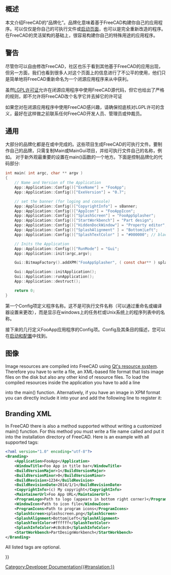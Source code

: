 <languages/>

{{Docnav
|[[Continuous_Integration|Continuous Integration]]
|[[Localisation|Localisation]]
}}

{{TOCright}}

==概述== 

本文介绍FreeCAD的“品牌化”。品牌化意味着基于FreeCAD构建你自己的应用程序。可以仅仅是你自己的可执行文件或[[Splash screen|启动页面]]，也可以是完全重新改造的程序。在FreeCAD的灵活架构的基础上，很容易构建你自己的特殊用途的应用程序。

== 警告 ==

尽管你可以自由修改FreeCAD，社区也乐于看到其他基于FreeCAD的应用出现，但另一方面，我们也看到很多人对这个页面上的信息进行了不公平的使用，他们只是简单地将FreeCAD重新命名为一个闭源应用程序来从中获利。

虽然[[License|LGPL许可证]]允许在闭源应用程序中使用FreeCAD源代码，但它也给出了严格的规则，即不允许将FreeCAD改个名字它并去掉它的许可证

如果您对在闭源应用程序中使用FreeCAD感兴趣，请确保彻底核对LGPL许可的含义，最好在这样做之前联系任何FreeCAD开发人员、管理员或仲裁员。 

== 通用 ==

大部分的品牌化都是在{{FileName|MainCmd.cpp}}或{{FileName|MainGui.cpp}}中完成的。这些项目生成FreeCAD的可执行文件。要制作自己的品牌，只需复制Main或MainGui项目，并给可执行文件自己的名称，例如{{FileName|FooApp.exe}}。
对于新外观最重要的设置在main()函数的一个地方。下面是控制品牌化的代码部分:

<!-- WARNING Do not modify the <syntaxhighligh> tag because of "{}" or pipe characters "|" included in the source code of the macro -->
<syntaxhighlight lang="C">
int main( int argc, char ** argv )
{
    // Name and Version of the Application
    App::Application::Config()["ExeName"] = "FooApp";
    App::Application::Config()["ExeVersion"] = "0.7";

    // set the banner (for loging and console)
    App::Application::Config()["CopyrightInfo"] = sBanner;
    App::Application::Config()["AppIcon"] = "FooAppIcon";
    App::Application::Config()["SplashScreen"] = "FooAppSplasher";
    App::Application::Config()["StartWorkbench"] = "Part design";
    App::Application::Config()["HiddenDockWindow"] = "Property editor";
    App::Application::Config()["SplashAlignment" ] = "Bottom|Left";
    App::Application::Config()["SplashTextColor" ] = "#000000"; // black

    // Inits the Application 
    App::Application::Config()["RunMode"] = "Gui";
    App::Application::init(argc,argv);

    Gui::BitmapFactory().addXPM("FooAppSplasher", ( const char** ) splash_screen);

    Gui::Application::initApplication();
    Gui::Application::runApplication();
    App::Application::destruct();

    return 0;
}
</syntaxhighlight>

第一个Config项定义程序名称。这不是可执行文件名称（可以通过重命名或编译器设置来更改），而是显示在windows上的任务栏或Unix系统上的程序列表中的名称。

接下来的几行定义FooApp应用程序的Config项。Config及其条目的描述，您可以在[[启动和配置]]中找到。

== 图像 ==

Image resources are compiled into FreeCAD using [http://qt-project.org/doc/qt-4.8/resources.html Qt's resource system]. Therefore you have to write a {{FileName|.qrc}} file, an XML-based file format that lists image files on the disk but also any other kind of resource files. To load the compiled resources inside the application you have to add a line

{{Code|code=
Q_INIT_RESOURCE(FooApp); 
}}

into the main() function. Alternatively, if you have an image in XPM format you can directly include it into your {{FileName|main.cpp}} and add the following line to register it:

{{Code|code=
Gui::BitmapFactory().addXPM("FooAppSplasher", ( const char** ) splash_screen);
}}

== Branding XML ==

In FreeCAD there is also a method supported without writing a customized main() function. For this method you must write a file name called {{FileName|branding.xml}} and put it into the installation directory of FreeCAD. Here is an example with all supported tags:

<!-- WARNING Do not modify the <syntaxhighligh> tag because of "{}" or pipe characters "|" included in the source code of the macro -->
<syntaxhighlight lang="XML">
<?xml version="1.0" encoding="utf-8"?>
<Branding>
    <Application>FooApp</Application>
    <WindowTitle>Foo App in title bar</WindowTitle>
    <BuildVersionMajor>1</BuildVersionMajor>
    <BuildVersionMinor>0</BuildVersionMinor>
    <BuildRevision>1234</BuildRevision>
    <BuildRevisionDate>2014/1/1</BuildRevisionDate>
    <CopyrightInfo>(c) My copyright</CopyrightInfo>
    <MaintainerUrl>Foo App URL</MaintainerUrl>
    <ProgramLogo>Path to logo (appears in bottom right corner)</ProgramLogo>
    <WindowIcon>Path to icon file</WindowIcon>
    <ProgramIcons>Path to program icons</ProgramIcons>
    <SplashScreen>splashscreen.png</SplashScreen>
    <SplashAlignment>Bottom|Left</SplashAlignment>
    <SplashTextColor>#ffffff</SplashTextColor>
    <SplashInfoColor>#c8c8c8</SplashInfoColor>
    <StartWorkbench>PartDesignWorkbench</StartWorkbench>
</Branding>
</syntaxhighlight>

All listed tags are optional.


{{Docnav
|[[Continuous_Integration|Continuous Integration]]
|[[Localisation|Localisation]]
}}

{{Userdocnavi{{#translation:}}}}
[[Category:Developer Documentation{{#translation:}}]]